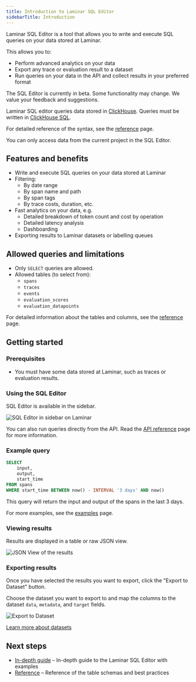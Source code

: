 ```yaml
---
title: Introduction to Laminar SQL Editor
sidebarTitle: Introduction
---
```


Laminar SQL Editor is a tool that allows you to write and execute SQL queries on your data stored at Laminar.

This allows you to:
- Perform advanced analytics on your data
- Export any trace or evaluation result to a dataset
- Run queries on your data in the API and collect results in your preferred format

<Tip>
    The SQL Editor is currently in beta.
    Some functionality may change.
    We value your feedback and suggestions.
</Tip>

Laminar SQL editor queries data stored in [ClickHouse](https://clickhouse.com/).
Queries must be written in [ClickHouse SQL](https://clickhouse.com/docs/sql-reference).

For detailed reference of the syntax, see the [reference](/sql-editor/reference) page.

<Tip>
    You can only access data from the current project in the SQL Editor.
</Tip>

## Features and benefits

- Write and execute SQL queries on your data stored at Laminar
- Filtering:
    - By date range
    - By span name and path
    - By span tags
    - By trace costs, duration, etc.
- Fast analytics on your data, e.g.
    - Detailed breakdown of token count and cost by operation
    - Detailed latency analysis
    - Dashboarding
- Exporting results to Laminar datasets or labelling queues

## Allowed queries and limitations

- Only `SELECT` queries are allowed.
- Allowed tables (to select from):
    - `spans`
    - `traces`
    - `events`
    - `evaluation_scores`
    - `evaluation_datapoints`

For detailed information about the tables and columns, see the [reference](/sql-editor/reference) page.

## Getting started

### Prerequisites

- You must have some data stored at Laminar, such as traces or evaluation results.

### Using the SQL Editor

SQL Editor is available in the sidebar.

<img src="/images/sql-editor/sidebar.png" alt="SQL Editor in sidebar on Laminar" />

You can also run queries directly from the API. Read the [API reference](/api-reference/sql/sql_query) page for more information.

### Example query

```sql
SELECT
    input,
    output,
    start_time
FROM spans
WHERE start_time BETWEEN now() - INTERVAL '3 days' AND now()
```

This query will return the input and output of the spans in the last 3 days.

For more examples, see the [examples](/sql-editor/examples) page.

### Viewing results

Results are displayed in a table or raw JSON view.

<img src="/images/sql-editor/json-view.png" alt="JSON View of the results" />

### Exporting results

Once you have selected the results you want to export, click the "Export to Dataset" button.

Choose the dataset you want to export to and map the columns to the dataset `data`, `metadata`, and `target` fields.

<img src="/images/sql-editor/export-to-dataset.png" alt="Export to Dataset" />

[Learn more about datasets](/datasets/introduction)

## Next steps

- [In-depth guide](/sql-editor/guide) – In-depth guide to the Laminar SQL Editor with examples
- [Reference](/sql-editor/reference) – Reference of the table schemas and best practices
